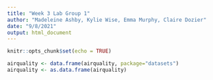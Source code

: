 ```yaml
---
title: "Week 3 Lab Group 1"
author: "Madeleine Ashby, Kylie Wise, Emma Murphy, Claire Dozier"
date: "9/8/2021"
output: html_document
---
```


```r
knitr::opts_chunk$set(echo = TRUE)
```

```r
airquality <- data.frame(airquality, package="datasets")
airquality <- as.data.frame(airquality)
```
